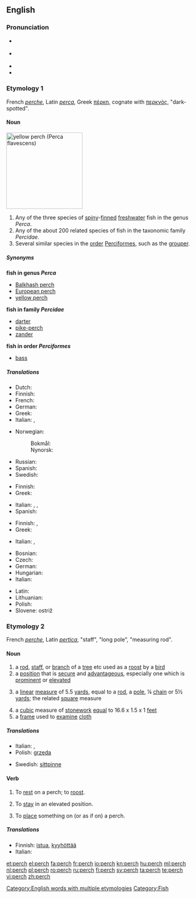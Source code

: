 ==English==

===Pronunciation===
* {{a|UK}} {{IPA|/pɜːtʃ/}}
* {{a|UK}} {{IPA|/pɝtʃ/}}
* {{audio|en-us-perch.ogg|Audio (US)}}
* {{rhymes|ɜː(r)tʃ}}

===Etymology 1===
French ''[[perche]]'', Latin ''[[perca]]'', Greek [[πέρκη]], cognate with [[περκνός]], "dark-spotted".

====Noun====
[[Image:YellowPerch.jpg|right|thumb|200px|yellow perch (''Perca flavescens'')]]
{{en-noun|es|pl2=perch}}

# Any of the three species of [[spiny]]-[[fin|finned]] [[freshwater]] fish in the genus ''Perca''.
# Any of the about 200 related species of fish in the taxonomic family ''Percidae''.
# Several similar species in the [[order]] [[Perciformes]], such as the [[grouper]].

=====Synonyms=====
'''fish in genus ''Perca'''''
* [[Balkhash perch]]
* [[European perch]]
* [[yellow perch]]
'''fish in family ''Percidae'''''
* [[darter]]
* [[pike-perch]]
* [[zander]]
'''fish in order ''Perciformes'''''
* [[bass]]

=====Translations=====
{{trans-top|fish of the genus ''Perca''}}
* Dutch: {{t+|nl|baars|m}}
* Finnish: {{t+|fi|ahven}}
* French: {{t+|fr|perche|f}}
* German: {{t+|de|Barsch|m}}
* Greek: {{t|el|πέρκα|f|tr=pérka}}
* Italian: {{t-|it|pesce persico|m}},  {{t-|it|perca}}
{{trans-mid}}
* Norwegian:
*: Bokmål: {{t+|no|abbor}}
*: Nynorsk: {{t|nn|åbor|xs=Norwegian Nynorsk}}
* Russian: {{t+|ru|окунь|m|tr=ókun'}}
* Spanish: {{t-|es|perca|f}}
* Swedish: {{t+|sv|abborre|c}}
{{trans-bottom}}

{{trans-top|fish in the taxonomic family ''Percidae''}}
* Finnish: {{t+|fi|ahven}}
* Greek: {{t|el|πέρκα|f|tr=pérka}}
{{trans-mid}}
* Italian: {{t|it|luccioperca}},  {{t|it|sandra}},  {{t-|it|luccio}}
* Spanish: {{t-|es|perca|f}}
{{trans-bottom}}

{{trans-top|fish in the taxonomic order ''Perciformes''}}
* Finnish: {{t-|fi|ahvenkala}}, {{t+|fi|ahven}}
* Greek: {{t|el|πέρκα|f|tr=pérka}}
{{trans-mid}}
* Italian: {{t-|it|spigola}},  {{t+|it|branzino}}
{{trans-bottom}}

{{checktrans-top}}
* Bosnian: {{t-|bs|grgeč}}
* Czech: {{t-|cs|okoun|m}}
* German: {{t+|de|Barsch|m}}
* Hungarian: {{t+|hu|sügér}}
* Italian: {{t-|it|pesce persico}}
{{trans-mid}}
* Latin: {{t-|la|perca}}
* Lithuanian: {{t|lt|ešerys|m|xs=Lithuanian}}
* Polish: {{t|pl|okoń |m}}
* Slovene: ostriž {{m}}
{{trans-bottom}}

===Etymology 2===
French ''[[perche]]'', Latin ''[[pertica]]'', "staff", "long pole", "measuring rod".

====Noun====
{{en-noun|es|pl2=perch}}

# a [[rod]], [[staff]], or [[branch]] of a [[tree]] etc used as a [[roost]] by a [[bird]]
# a [[position]] that is [[secure]] and [[advantageous]], especially one which is [[prominent]] or [[elevated]]
# {{dated}} a [[linear]] [[measure]] of 5.5 [[yards]], equal to a [[rod]], a [[pole]], ¼ [[chain]] or 5½ [[yard]]s; the related [[square]] measure
# a [[cubic]] measure of [[stonework]] [[equal]] to 16.6 x 1.5 x 1 [[feet]]
# a [[frame]] used to [[examine]] [[cloth]]

=====Translations=====
{{trans-top|rod used by bird}}
* Italian: {{t+|it|pertica|f}},  {{t-|it|trespolo|m}}
* Polish: [[grzęda]] {{f}}
{{trans-mid}}
* Swedish: [[sittpinne]] {{c}}
{{trans-bottom}}

====Verb====
{{en-verb|perch|es}}

# {{intransitive}} To [[rest]] on a perch; to [[roost]].
# {{intransitive}} To [[stay]] in an elevated position.
# {{transitive}} To [[place]] something on (or as if on) a perch.

=====Translations=====
* Finnish: [[istua]], [[kyyhöttää]]
* Italian: {{t+|it|appollaiarsi}}
[[Category:English words with multiple etymologies]]
[[Category:Fish]]

[[et:perch]]
[[el:perch]]
[[fa:perch]]
[[fr:perch]]
[[io:perch]]
[[kn:perch]]
[[hu:perch]]
[[ml:perch]]
[[nl:perch]]
[[pl:perch]]
[[ro:perch]]
[[ru:perch]]
[[fi:perch]]
[[sv:perch]]
[[ta:perch]]
[[te:perch]]
[[vi:perch]]
[[zh:perch]]